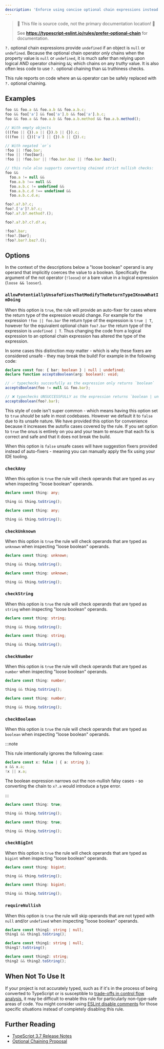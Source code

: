 ```yaml
---
description: 'Enforce using concise optional chain expressions instead of chained logical ands, negated logical ors, or empty objects.'
---
```



> 🛑 This file is source code, not the primary documentation location! 🛑
>
> See **https://typescript-eslint.io/rules/prefer-optional-chain** for documentation.

`?.` optional chain expressions provide `undefined` if an object is `null` or `undefined`.
Because the optional chain operator _only_ chains when the property value is `null` or `undefined`, it is much safer than relying upon logical AND operator chaining `&&`; which chains on any _truthy_ value.
It is also often less code to use `?.` optional chaining than `&&` truthiness checks.

This rule reports on code where an `&&` operator can be safely replaced with `?.` optional chaining.

## Examples

<Tabs>
<TabItem value="❌ Incorrect">

```ts
foo && foo.a && foo.a.b && foo.a.b.c;
foo && foo['a'] && foo['a'].b && foo['a'].b.c;
foo && foo.a && foo.a.b && foo.a.b.method && foo.a.b.method();

// With empty objects
(((foo || {}).a || {}).b || {}).c;
(((foo || {})['a'] || {}).b || {}).c;

// With negated `or`s
!foo || !foo.bar;
!foo || !foo[bar];
!foo || !foo.bar || !foo.bar.baz || !foo.bar.baz();

// this rule also supports converting chained strict nullish checks:
foo &&
  foo.a != null &&
  foo.a.b !== null &&
  foo.a.b.c != undefined &&
  foo.a.b.c.d !== undefined &&
  foo.a.b.c.d.e;
```

</TabItem>
<TabItem value="✅ Correct">

```ts
foo?.a?.b?.c;
foo?.['a']?.b?.c;
foo?.a?.b?.method?.();

foo?.a?.b?.c?.d?.e;

!foo?.bar;
!foo?.[bar];
!foo?.bar?.baz?.();
```

</TabItem>
</Tabs>

## Options

In the context of the descriptions below a "loose boolean" operand is any operand that implicitly coerces the value to a boolean.
Specifically the argument of the not operator (`!loose`) or a bare value in a logical expression (`loose && looser`).

### `allowPotentiallyUnsafeFixesThatModifyTheReturnTypeIKnowWhatImDoing`

When this option is `true`, the rule will provide an auto-fixer for cases where the return type of the expression would change. For example for the expression `!foo || foo.bar` the return type of the expression is `true | T`, however for the equivalent optional chain `foo?.bar` the return type of the expression is `undefined | T`. Thus changing the code from a logical expression to an optional chain expression has altered the type of the expression.

In some cases this distinction _may_ matter - which is why these fixers are considered unsafe - they may break the build! For example in the following code:

```ts option='{ "allowPotentiallyUnsafeFixesThatModifyTheReturnTypeIKnowWhatImDoing": true }' showPlaygroundButton
declare const foo: { bar: boolean } | null | undefined;
declare function acceptsBoolean(arg: boolean): void;

// ✅ typechecks succesfully as the expression only returns `boolean`
acceptsBoolean(foo != null && foo.bar);

// ❌ typechecks UNSUCCESSFULLY as the expression returns `boolean | undefined`
acceptsBoolean(foo?.bar);
```

This style of code isn't super common - which means having this option set to `true` _should_ be safe in most codebases. However we default it to `false` due to its unsafe nature. We have provided this option for convenience because it increases the autofix cases covered by the rule. If you set option to `true` the onus is entirely on you and your team to ensure that each fix is correct and safe and that it does not break the build.

When this option is `false` unsafe cases will have suggestion fixers provided instead of auto-fixers - meaning you can manually apply the fix using your IDE tooling.

### `checkAny`

When this option is `true` the rule will check operands that are typed as `any` when inspecting "loose boolean" operands.

<Tabs>

<TabItem value="❌ Incorrect for `checkAny: true`">

```ts option='{ "checkAny": true }'
declare const thing: any;

thing && thing.toString();
```

</TabItem>
<TabItem value="✅ Correct for `checkAny: false`">

```ts option='{ "checkAny": false }'
declare const thing: any;

thing && thing.toString();
```

</TabItem>
</Tabs>

### `checkUnknown`

When this option is `true` the rule will check operands that are typed as `unknown` when inspecting "loose boolean" operands.

<Tabs>

<TabItem value="❌ Incorrect for `checkUnknown: true`">

```ts option='{ "checkUnknown": true }'
declare const thing: unknown;

thing && thing.toString();
```

</TabItem>
<TabItem value="✅ Correct for `checkUnknown: false`">

```ts option='{ "checkUnknown": false }'
declare const thing: unknown;

thing && thing.toString();
```

</TabItem>
</Tabs>

### `checkString`

When this option is `true` the rule will check operands that are typed as `string` when inspecting "loose boolean" operands.

<Tabs>

<TabItem value="❌ Incorrect for `checkString: true`">

```ts option='{ "checkString": true }'
declare const thing: string;

thing && thing.toString();
```

</TabItem>
<TabItem value="✅ Correct for `checkString: false`">

```ts option='{ "checkString": false }'
declare const thing: string;

thing && thing.toString();
```

</TabItem>
</Tabs>

### `checkNumber`

When this option is `true` the rule will check operands that are typed as `number` when inspecting "loose boolean" operands.

<Tabs>

<TabItem value="❌ Incorrect for `checkNumber: true`">

```ts option='{ "checkNumber": true }'
declare const thing: number;

thing && thing.toString();
```

</TabItem>
<TabItem value="✅ Correct for `checkNumber: false`">

```ts option='{ "checkNumber": false }'
declare const thing: number;

thing && thing.toString();
```

</TabItem>
</Tabs>

### `checkBoolean`

When this option is `true` the rule will check operands that are typed as `boolean` when inspecting "loose boolean" operands.

:::note

This rule intentionally ignores the following case:

```ts
declare const x: false | { a: string };
x && x.a;
!x || x.a;
```

The boolean expression narrows out the non-nullish falsy cases - so converting the chain to `x?.a` would introduce a type error.

:::

<Tabs>

<TabItem value="❌ Incorrect for `checkBoolean: true`">

```ts option='{ "checkBoolean": true }'
declare const thing: true;

thing && thing.toString();
```

</TabItem>
<TabItem value="✅ Correct for `checkBoolean: false`">

```ts option='{ "checkBoolean": false }'
declare const thing: true;

thing && thing.toString();
```

</TabItem>
</Tabs>

### `checkBigInt`

When this option is `true` the rule will check operands that are typed as `bigint` when inspecting "loose boolean" operands.

<Tabs>

<TabItem value="❌ Incorrect for `checkBigInt: true`">

```ts option='{ "checkBigInt": true }'
declare const thing: bigint;

thing && thing.toString();
```

</TabItem>
<TabItem value="✅ Correct for `checkBigInt: false`">

```ts option='{ "checkBigInt": false }'
declare const thing: bigint;

thing && thing.toString();
```

</TabItem>
</Tabs>

### `requireNullish`

When this option is `true` the rule will skip operands that are not typed with `null` and/or `undefined` when inspecting "loose boolean" operands.

<Tabs>

<TabItem value="❌ Incorrect for `requireNullish: true`">

```ts option='{ "requireNullish": true }' skipValidation
declare const thing1: string | null;
thing1 && thing1.toString();
```

</TabItem>
<TabItem value="✅ Correct for `requireNullish: true`">

```ts option='{ "requireNullish": true }'
declare const thing1: string | null;
thing1?.toString();

declare const thing2: string;
thing2 && thing2.toString();
```

</TabItem>
</Tabs>

## When Not To Use It

If your project is not accurately typed, such as if it's in the process of being converted to TypeScript or is susceptible to [trade-offs in control flow analysis](https://github.com/Microsoft/TypeScript/issues/9998), it may be difficult to enable this rule for particularly non-type-safe areas of code.
You might consider using [ESLint disable comments](https://eslint.org/docs/latest/use/configure/rules#using-configuration-comments-1) for those specific situations instead of completely disabling this rule.

## Further Reading

- [TypeScript 3.7 Release Notes](https://www.typescriptlang.org/docs/handbook/release-notes/typescript-3-7.html)
- [Optional Chaining Proposal](https://github.com/tc39/proposal-optional-chaining/)
